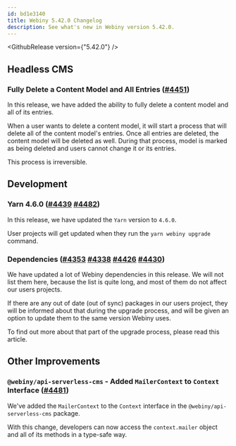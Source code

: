 ```yaml
---
id: bd1e3140
title: Webiny 5.42.0 Changelog
description: See what's new in Webiny version 5.42.0.
---
```



<GithubRelease version={"5.42.0"} />

## Headless CMS

### Fully Delete a Content Model and All Entries ([#4451](https://github.com/webiny/webiny-js/pull/4451))

In this release, we have added the ability to fully delete a content model and all of its entries.

When a user wants to delete a content model, it will start a process that will delete all of the content model's entries. Once all entries are deleted, the content model will be deleted as well. During that process, model is marked as being deleted and users cannot change it or its entries.


<Alert type="danger">
  This process is irreversible.
</Alert>

## Development

### Yarn 4.6.0 ([#4439](https://github.com/webiny/webiny-js/pull/4439) [#4482](https://github.com/webiny/webiny-js/pull/4482))

In this release, we have updated the `Yarn` version to `4.6.0`.

User projects will get updated when they run the `yarn webiny upgrade` command.

### Dependencies ([#4353](https://github.com/webiny/webiny-js/pull/4353) [#4338](https://github.com/webiny/webiny-js/pull/4338) [#4426](https://github.com/webiny/webiny-js/pull/4426) [#4430](https://github.com/webiny/webiny-js/pull/4430))

We have updated a lot of Webiny dependencies in this release. We will not list them here, because the list is quite long, and most of them do not affect our users projects.

If there are any out of date (out of sync) packages in our users project, they will be informed about that during the upgrade process, and will be given an option to update them to the same version Webiny uses.

To find out more about that part of the upgrade process, please read this article.


## Other Improvements

### `@webiny/api-serverless-cms` - Added `MailerContext` to `Context` Interface ([#4481](https://github.com/webiny/webiny-js/pull/4481))

We've added the `MailerContext` to the `Context` interface in the `@webiny/api-serverless-cms` package.

With this change, developers can now access the `context.mailer` object and all of its methods in a type-safe way.




